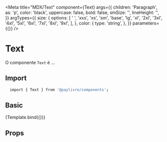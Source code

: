 

<Meta
  title="MDX/Text"
  component={Text}
  args={{
    children: 'Paragraph',
    as: 'p',
    color: 'black',
    uppercase: false,
    bold: false,
    smSize: '',
    lineHeight: '',
  }}
  argTypes={{
    size: {
      options: [
        ' ',
        'xxs',
        'xs',
        'sm',
        'base',
        'lg',
        'xl',
        '2xl',
        '3xl',
        '4xl',
        '5xl',
        '6xl',
        '7xl',
        '8xl',
        '9xl',
      ],
    },
    color: {
      type: 'string',
    },
  }}
  parameters={{}}
/>


# Text

O componente `Text` é ...

## Import

```sh
  import { Text } from '@paylivre/components';
```

## Basic

<Canvas>
  <Story name="Default" args={{}} argTypes={{}} parameters={{}}>
    {Template.bind({})}
  </Story>
</Canvas>

## Props

<ArgsTable of={Text} />
